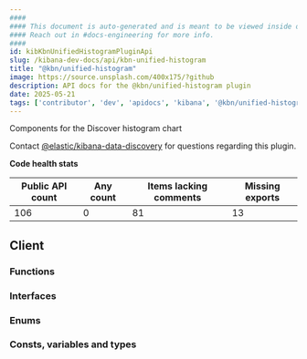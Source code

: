 ```yaml
---
####
#### This document is auto-generated and is meant to be viewed inside our experimental, new docs system.
#### Reach out in #docs-engineering for more info.
####
id: kibKbnUnifiedHistogramPluginApi
slug: /kibana-dev-docs/api/kbn-unified-histogram
title: "@kbn/unified-histogram"
image: https://source.unsplash.com/400x175/?github
description: API docs for the @kbn/unified-histogram plugin
date: 2025-05-21
tags: ['contributor', 'dev', 'apidocs', 'kibana', '@kbn/unified-histogram']
---
```


Components for the Discover histogram chart

Contact [@elastic/kibana-data-discovery](https://github.com/orgs/elastic/teams/kibana-data-discovery) for questions regarding this plugin.

**Code health stats**

| Public API count  | Any count | Items lacking comments | Missing exports |
|-------------------|-----------|------------------------|-----------------|
| 106 | 0 | 81 | 13 |

## Client

### Functions
<DocDefinitionList data={kbnUnifiedHistogramObj.client.functions}/>

### Interfaces
<DocDefinitionList data={kbnUnifiedHistogramObj.client.interfaces}/>

### Enums
<DocDefinitionList data={kbnUnifiedHistogramObj.client.enums}/>

### Consts, variables and types
<DocDefinitionList data={kbnUnifiedHistogramObj.client.misc}/>

